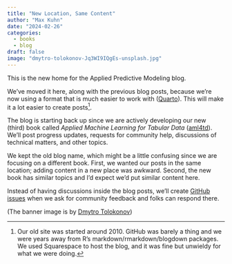 ```yaml
---
title: "New Location, Same Content"
author: "Max Kuhn"
date: "2024-02-26"
categories:
  - books
  - blog
draft: false
image: "dmytro-tolokonov-Jq3WI9IQgEs-unsplash.jpg"
---
```


This is the new home for the Applied Predictive Modeling blog. 

We've moved it here, along with the previous blog posts, because we’re now using a format that is much easier to work with ([Quarto](https://quarto.org/)). This will make it a lot easier to create posts^[Our old site was started around 2010. GitHub was barely a thing and we were years away from R’s markdown/rmarkdown/blogdown packages. We used Squarespace to host the blog, and it was fine but unwieldy for what we were doing.].

The blog is starting back up since we are actively developing our new (third) book called _Applied Machine Learning for Tabular Data_ ([aml4td](https://aml4td.org/)). We'll post progress updates, requests for community help, discussions of technical matters, and other topics. 

We kept the old blog name, which might be a little confusing since we are focusing on a different book. First, we wanted our posts in the same location; adding content in a new place was awkward. Second, the new book has similar topics and I’d expect we’d put similar content here. 

Instead of having discussions inside the blog posts, we’ll create [GitHub issues](https://github.com/aml4td/blog/issues) when we ask for community feedback and folks can respond there. 

(The banner image is by [Dmytro Tolokonov](https://unsplash.com/photos/tree-leaves-macro-photography-Jq3WI9IQgEs?utm_content=creditShareLink&utm_medium=referral&utm_source=unsplash))